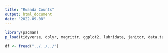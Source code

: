 ```yaml
---
title: "Rwanda Counts"
output: html_document
date: "2022-09-08"
---
```


```r
library(pacman)
p_load(tidyverse, dplyr, magrittr, ggplot2, lubridate, janitor, data.table)
```

```r
df <- fread("../../../")
```


